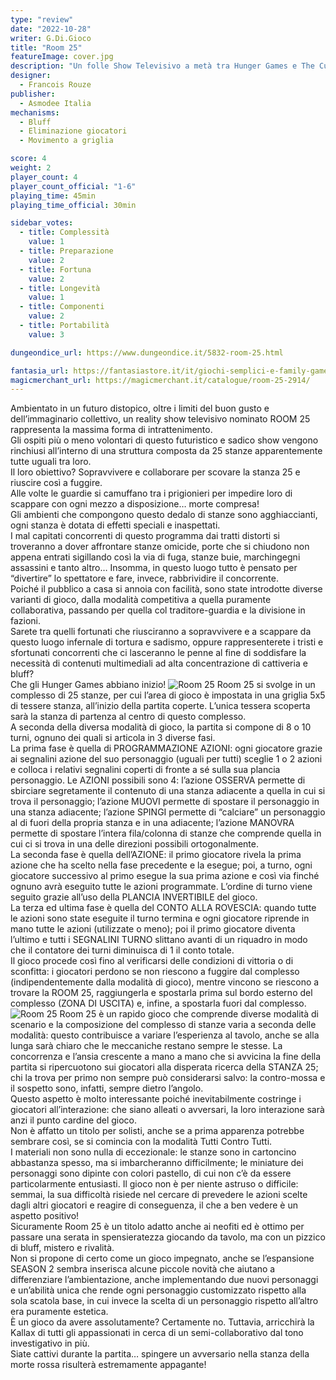 ```yaml
---
type: "review"
date: "2022-10-28"
writer: G.Di.Gioco
title: "Room 25"
featureImage: cover.jpg
description: "Un folle Show Televisivo a metà tra Hunger Games e The Cube"
designer:
  - Francois Rouze
publisher:
  - Asmodee Italia
mechanisms:
  - Bluff
  - Eliminazione giocatori
  - Movimento a griglia

score: 4
weight: 2
player_count: 4
player_count_official: "1-6"
playing_time: 45min
playing_time_official: 30min

sidebar_votes:
  - title: Complessità
    value: 1
  - title: Preparazione
    value: 2
  - title: Fortuna
    value: 2
  - title: Longevità
    value: 1
  - title: Componenti
    value: 2
  - title: Portabilità
    value: 3

dungeondice_url: https://www.dungeondice.it/5832-room-25.html

fantasia_url: https://fantasiastore.it/it/giochi-semplici-e-family-games/5248-room-25.html
magicmerchant_url: https://magicmerchant.it/catalogue/room-25-2914/
---
```


<Setting>
  Ambientato in un futuro distopico, oltre i limiti del buon gusto e
  dell’immaginario collettivo, un reality show televisivo nominato ROOM 25
  rappresenta la massima forma di intrattenimento.
  <br />
  Gli ospiti più o meno volontari di questo futuristico e sadico show vengono
  rinchiusi all’interno di una struttura composta da 25 stanze apparentemente
  tutte uguali tra loro.
  <br />
  Il loro obiettivo? Sopravvivere e collaborare per scovare la stanza 25 e
  riuscire così a fuggire.
  <br />
  Alle volte le guardie si camuffano tra i prigionieri per impedire loro di
  scappare con ogni mezzo a disposizione… morte compresa!
  <br />
  Gli ambienti che compongono questo dedalo di stanze sono agghiaccianti, ogni
  stanza è dotata di effetti speciali e inaspettati.
  <br />
  I mal capitati concorrenti di questo programma dai tratti distorti si
  troveranno a dover affrontare stanze omicide, porte che si chiudono non appena
  entrati sigillando così la via di fuga, stanze buie, marchingegni assassini e
  tanto altro… Insomma, in questo luogo tutto è pensato per “divertire” lo
  spettatore e fare, invece, rabbrividire il concorrente.
  <br />
  Poiché il pubblico a casa si annoia con facilità, sono state introdotte
  diverse varianti di gioco, dalla modalità competitiva a quella puramente
  collaborativa, passando per quella col traditore-guardia e la divisione in
  fazioni.
  <br />
  Sarete tra quelli fortunati che riusciranno a sopravvivere e a scappare da
  questo luogo infernale di tortura e sadismo, oppure rappresenterete i tristi e
  sfortunati concorrenti che ci lasceranno le penne al fine di soddisfare la
  necessità di contenuti multimediali ad alta concentrazione di cattiveria e
  bluff?
  <br />
  Che gli Hunger Games abbiano inizio!
</Setting>

<img src="./game1.jpg" alt="Room 25" />

<Rules>
  Room 25 si svolge in un complesso di 25 stanze, per cui l’area di gioco è
  impostata in una griglia 5x5 di tessere stanza, all’inizio della partita
  coperte. L’unica tessera scoperta sarà la stanza di partenza al centro di
  questo complesso.
  <br />
  A seconda della diversa modalità di gioco, la partita si compone di 8 o 10
  turni, ognuno dei quali si articola in 3 diverse fasi.
  <br />
  La prima fase è quella di PROGRAMMAZIONE AZIONI: ogni giocatore grazie ai
  segnalini azione del suo personaggio (uguali per tutti) sceglie 1 o 2 azioni e
  colloca i relativi segnalini coperti di fronte a sé sulla sua plancia
  personaggio. Le AZIONI possibili sono 4: l’azione OSSERVA permette di
  sbirciare segretamente il contenuto di una stanza adiacente a quella in cui si
  trova il personaggio; l’azione MUOVI permette di spostare il personaggio in
  una stanza adiacente; l’azione SPINGI permette di “calciare” un personaggio al
  di fuori della propria stanza e in una adiacente; l’azione MANOVRA permette di
  spostare l’intera fila/colonna di stanze che comprende quella in cui ci si
  trova in una delle direzioni possibili ortogonalmente. <br />
  La seconda fase è quella dell’AZIONE: il primo giocatore rivela la prima azione
  che ha scelto nella fase precedente e la esegue; poi, a turno, ogni giocatore successivo
  al primo esegue la sua prima azione e così via finché ognuno avrà eseguito tutte
  le azioni programmate. L’ordine di turno viene seguito grazie all’uso della PLANCIA
  INVERTIBILE del gioco.
  <br />
  La terza ed ultima fase è quella del CONTO ALLA ROVESCIA: quando tutte le azioni
  sono state eseguite il turno termina e ogni giocatore riprende in mano tutte le
  azioni (utilizzate o meno); poi il primo giocatore diventa l’ultimo e tutti i SEGNALINI
  TURNO slittano avanti di un riquadro in modo che il contatore dei turni diminuisca
  di 1 il conto totale.
  <br />
  Il gioco procede così fino al verificarsi delle condizioni di vittoria o di sconfitta:
  i giocatori perdono se non riescono a fuggire dal complesso (indipendentemente
  dalla modalità di gioco), mentre vincono se riescono a trovare la ROOM 25, raggiungerla
  e spostarla prima sul bordo esterno del complesso (ZONA DI USCITA) e, infine, a
  spostarla fuori dal complesso.
</Rules>

<img src="./game2.jpg" alt="Room 25" />

<Feedback>
  Room 25 è un rapido gioco che comprende diverse modalità di scenario e la
  composizione del complesso di stanze varia a seconda delle modalità: questo
  contribuisce a variare l’esperienza al tavolo, anche se alla lunga sarà chiaro
  che le meccaniche restano sempre le stesse. La concorrenza e l’ansia crescente
  a mano a mano che si avvicina la fine della partita si ripercuotono sui
  giocatori alla disperata ricerca della STANZA 25; chi la trova per primo non
  sempre può considerarsi salvo: la contro-mossa e il sospetto sono, infatti,
  sempre dietro l’angolo.
  <br />
  Questo aspetto è molto interessante poiché inevitabilmente costringe i
  giocatori all’interazione: che siano alleati o avversari, la loro interazione
  sarà anzi il punto cardine del gioco.
  <br />
  Non è affatto un titolo per solisti, anche se a prima apparenza potrebbe
  sembrare così, se si comincia con la modalità Tutti Contro Tutti.
  <br />
  I materiali non sono nulla di eccezionale: le stanze sono in cartoncino
  abbastanza spesso, ma si imbarcheranno difficilmente; le miniature dei
  personaggi sono dipinte con colori pastello, di cui non c’è da essere
  particolarmente entusiasti. Il gioco non è per niente astruso o difficile:
  semmai, la sua difficoltà risiede nel cercare di prevedere le azioni scelte
  dagli altri giocatori e reagire di conseguenza, il che a ben vedere è un
  aspetto positivo!
  <br />
  Sicuramente Room 25 è un titolo adatto anche ai neofiti ed è ottimo per
  passare una serata in spensieratezza giocando da tavolo, ma con un pizzico di
  bluff, mistero e rivalità.
  <br />
  Non si propone di certo come un gioco impegnato, anche se l’espansione SEASON
  2 sembra inserisca alcune piccole novità che aiutano a differenziare
  l’ambientazione, anche implementando due nuovi personaggi e un’abilità unica
  che rende ogni personaggio customizzato rispetto alla sola scatola base, in
  cui invece la scelta di un personaggio rispetto all’altro era puramente
  estetica.
  <br />
  È un gioco da avere assolutamente? Certamente no. Tuttavia, arricchirà la
  Kallax di tutti gli appassionati in cerca di un semi-collaborativo dal tono
  investigativo in più.
  <br />
  Siate cattivi durante la partita… spingere un avversario nella stanza della
  morte rossa risulterà estremamente appagante!
</Feedback>

